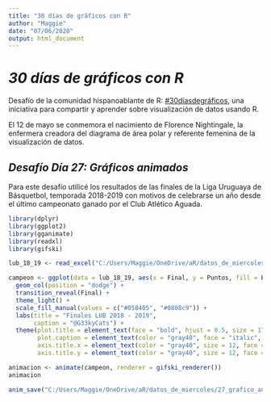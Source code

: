 ```yaml
---
title: "30 días de gráficos con R"
author: "Maggie"
date: "07/06/2020"
output: html_document
---
```


# _30 días de gráficos con R_

Desafío de la comunidad hispanoablante de R: [#30díasdegráficos](https://github.com/cienciadedatos/datos-de-miercoles/blob/master/30-dias-de-graficos-2020.md), una iniciativa para compartir y aprender sobre visualización de datos usando R.

El 12 de mayo se conmemora el nacimiento de Florence Nightingale, la enfermera creadora del diagrama de área polar y referente femenina de la visualización de datos.


## _Desafío Día 27: Gráficos animados_

Para este desafío utilicé los resultados de las finales de la Liga Uruguaya de Básquetbol, temporada 2018-2019 con motivos de celebrarse un año desde el último campeonato ganado por el Club Atlético Aguada.

```r
library(dplyr)
library(ggplot2)
library(gganimate)
library(readxl)
library(gifski)
```

```r
lub_18_19 <- read_excel("C:/Users/Maggie/OneDrive/aR/datos_de_miercoles/data/lub2018.xlsx")

```

```r
campeon <- ggplot(data = lub_18_19, aes(x = Final, y = Puntos, fill = Equipo)) +
  geom_col(position = "dodge") +
  transition_reveal(Final) +
  theme_light() +
  scale_fill_manual(values = c("#058405", "#0808c9")) +
  labs(title = "Finales LUB 2018 - 2019",
       caption = "@G33kyCats") +
  theme(plot.title = element_text(face = "bold", hjust = 0.5, size = 17),
        plot.caption = element_text(color = "gray40", face = "italic", size = 10),
        axis.title.x = element_text(color = "gray40", size = 12, face = "bold"),
        axis.title.y = element_text(color = "gray40", size = 12, face = "bold"))

```

```r
animacion <- animate(campeon, renderer = gifski_renderer()) 
animacion
```
```r
anim_save("C:/Users/Maggie/OneDrive/aR/datos_de_miercoles/27_grafico_animado.gif", animation = animacion)

```

